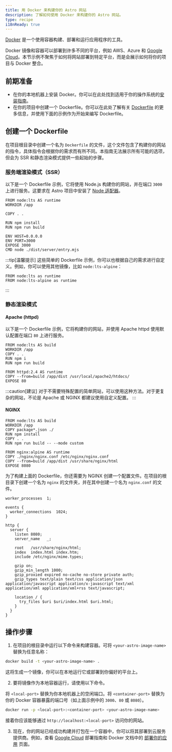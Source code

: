 ```yaml
---
title: 用 Docker 来构建你的 Astro 网站
description: 了解如何使用 Docker 来构建你的 Astro 网站。
type: recipe
i18nReady: true
---
```


[Docker](https://docker.com) 是一个使用容器构建、部署和运行应用程序的工具。

Docker 镜像和容器可以部署到许多不同的平台，例如 AWS、Azure 和 [Google Cloud](/zh-cn/guides/deploy/google-cloud/)。本节示例不聚焦于如何将网站部署到特定平台，而是会展示如何将你的项目与 Docker 整合。

## 前期准备

- 在你的本地机器上安装 Docker。你可以在此处找到适用于你的操作系统的[安装指南](https://docs.docker.com/get-docker/)。
- 在你的项目中创建一个 Dockerfile。你可以在此处了解有关 [Dockerfile](https://docs.docker.com/engine/reference/builder/) 的更多信息，并使用下面的示例作为开始来编写 Dockerfile。

## 创建一个 Dockerfile

在项目根目录中创建一个名为 `Dockerfile` 的文件，这个文件包含了构建你的网站的指令，具体指令会根据你的需求而有所不同。本指南无法展示所有可能的选项，但会为 SSR 和静态渲染模式提供一些起始的步骤。

### 服务端渲染模式（SSR）

以下是一个 Dockerfile 示例，它将使用 Node.js 构建你的网站，并在端口 `3000` 上进行服务。这要求在 Astro 项目中安装了 [Node 适配器](/zh-cn/guides/integrations-guide/node/)。

```docker title="Dockerfile"
FROM node:lts AS runtime
WORKDIR /app

COPY . .

RUN npm install
RUN npm run build

ENV HOST=0.0.0.0
ENV PORT=3000
EXPOSE 3000
CMD node ./dist/server/entry.mjs
```

:::tip[温馨提示]
这些简单的 Dockerfile 示例，你可以也根据自己的需求进行自定义。例如，你可以使用其他镜像，比如 `node:lts-alpine`：

```docker title="Dockerfile" del={1} add={2}
FROM node:lts as runtime
FROM node:lts-alpine as runtime
```
:::

### 静态渲染模式

#### Apache (httpd)

以下是一个 Dockerfile 示例，它将构建你的网站，并使用 Apache httpd 使用默认配置在端口 `80` 上进行服务。

```docker title="Dockerfile"
FROM node:lts AS build
WORKDIR /app
COPY . .
RUN npm i
RUN npm run build

FROM httpd:2.4 AS runtime
COPY --from=build /app/dist /usr/local/apache2/htdocs/
EXPOSE 80
```

:::caution[建议]
对于不需要特殊配置的简单网站，可以使用这种方法。对于更复杂的网站，不论是 Apache 或 NGINX 都建议使用自定义配置。
:::

#### NGINX

```docker title="Dockerfile"
FROM node:lts AS build
WORKDIR /app
COPY package*.json ./
RUN npm install
COPY . .
RUN npm run build -- --mode custom

FROM nginx:alpine AS runtime
COPY ./nginx/nginx.conf /etc/nginx/nginx.conf
COPY --from=build /app/dist /usr/share/nginx/html
EXPOSE 8080
```

为了构建上面的 Dockerfile，你还需要为 NGINX 创建一个配置文件。在项目的根目录下创建一个名为 `nginx` 的文件夹，并在其中创建一个名为 `nginx.conf` 的文件。

```nginx title="nginx.conf"
worker_processes  1;

events {
  worker_connections  1024;
}

http {
  server {
    listen 8080;
    server_name   _;

    root   /usr/share/nginx/html;
    index  index.html index.htm;
    include /etc/nginx/mime.types;

    gzip on;
    gzip_min_length 1000;
    gzip_proxied expired no-cache no-store private auth;
    gzip_types text/plain text/css application/json application/javascript application/x-javascript text/xml application/xml application/xml+rss text/javascript;

    location / {
      try_files $uri $uri/index.html $uri.html;
    }
  }
}
```

## 操作步骤

1. 在项目的根目录中运行以下命令来构建容器。可将 `<your-astro-image-name>` 替换为任意名称：

```bash
docker build -t <your-astro-image-name> .
```

这将生成一个镜像，你可以在本地运行它或部署到你偏好的平台上。

2. 要将镜像作为本地容器运行，请使用以下命令。

将 `<local-port>` 替换为你本地机器上的空闲端口。将 `<container-port>` 替换为你的 Docker 容器暴露的端口号（如上面示例中的 `3000`、`80` 或 `8080`）。

```bash
docker run -p <local-port>:<container-port> <your-astro-image-name>
```

接着你应该能够通过 `http://localhost:<local-port>` 访问你的网站。

3. 现在，你的网站已经成功构建并打包在一个容器中，你可以将其部署到云服务提供商。例如，查看 [Google Cloud](/zh-cn/guides/deploy/google-cloud/#cloud-runssr-和静态网站) 部署指南和 Docker 文档中的 [部署你的应用](https://docs.docker.com/language/nodejs/deploy/) 页面。
